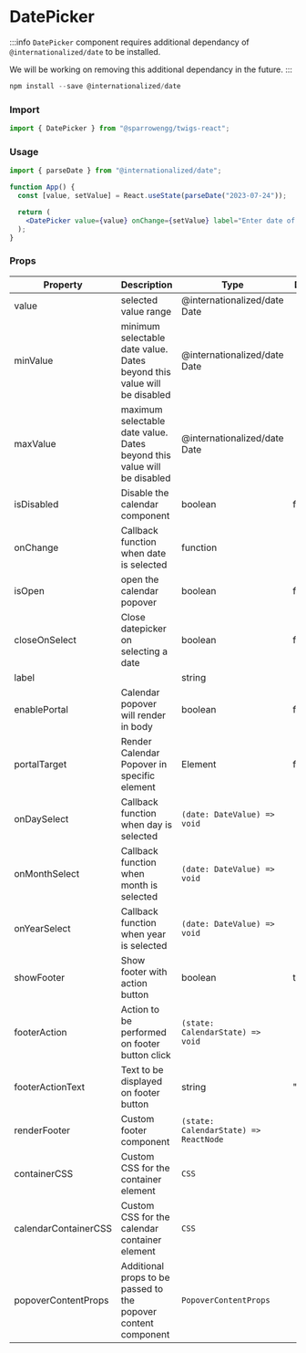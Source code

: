 
# DatePicker

:::info
`DatePicker` component requires additional dependancy of `@internationalized/date` to be installed.

We will be working on removing this additional dependancy in the future.
:::

```jsx
npm install --save @internationalized/date
```

### Import

```jsx
import { DatePicker } from "@sparrowengg/twigs-react";
```

### Usage

<PlaygroundLink name="datepicker" />

```jsx
import { parseDate } from "@internationalized/date";

function App() {
  const [value, setValue] = React.useState(parseDate("2023-07-24"));

  return (
    <DatePicker value={value} onChange={setValue} label="Enter date of birth" />
  );
}
```

### Props

| Property             | Description                                                             | Type                                  | Default  |
| -------------------- | ----------------------------------------------------------------------- | ------------------------------------- | -------- |
| value                | selected value range                                                    | @internationalized/date Date          |          |
| minValue             | minimum selectable date value. Dates beyond this value will be disabled | @internationalized/date Date          |          |
| maxValue             | maximum selectable date value. Dates beyond this value will be disabled | @internationalized/date Date          |          |
| isDisabled           | Disable the calendar component                                          | boolean                               | false    |
| onChange             | Callback function when date is selected                                 | function                              |          |
| isOpen               | open the calendar popover                                               | boolean                               | false    |
| closeOnSelect        | Close datepicker on selecting a date                                    | boolean                               | false    |
| label                |                                                                         | string                                |          |
| enablePortal         | Calendar popover will render in body                                    | boolean                               | false    |
| portalTarget         | Render Calendar Popover in specific element                             | Element                               | false    |
| onDaySelect          | Callback function when day is selected                                  | `(date: DateValue) => void`           |          |
| onMonthSelect        | Callback function when month is selected                                | `(date: DateValue) => void`           |          |
| onYearSelect         | Callback function when year is selected                                 | `(date: DateValue) => void`           |          |
| showFooter           | Show footer with action button                                          | boolean                               | true     |
| footerAction         | Action to be performed on footer button click                           | `(state: CalendarState) => void`      |          |
| footerActionText     | Text to be displayed on footer button                                   | string                                | "Select" |
| renderFooter         | Custom footer component                                                 | `(state: CalendarState) => ReactNode` |          |
| containerCSS         | Custom CSS for the container element                                    | `CSS`                                 |          |
| calendarContainerCSS | Custom CSS for the calendar container element                           | `CSS`                                 |          |
| popoverContentProps  | Additional props to be passed to the popover content component          | `PopoverContentProps`                 |          |
